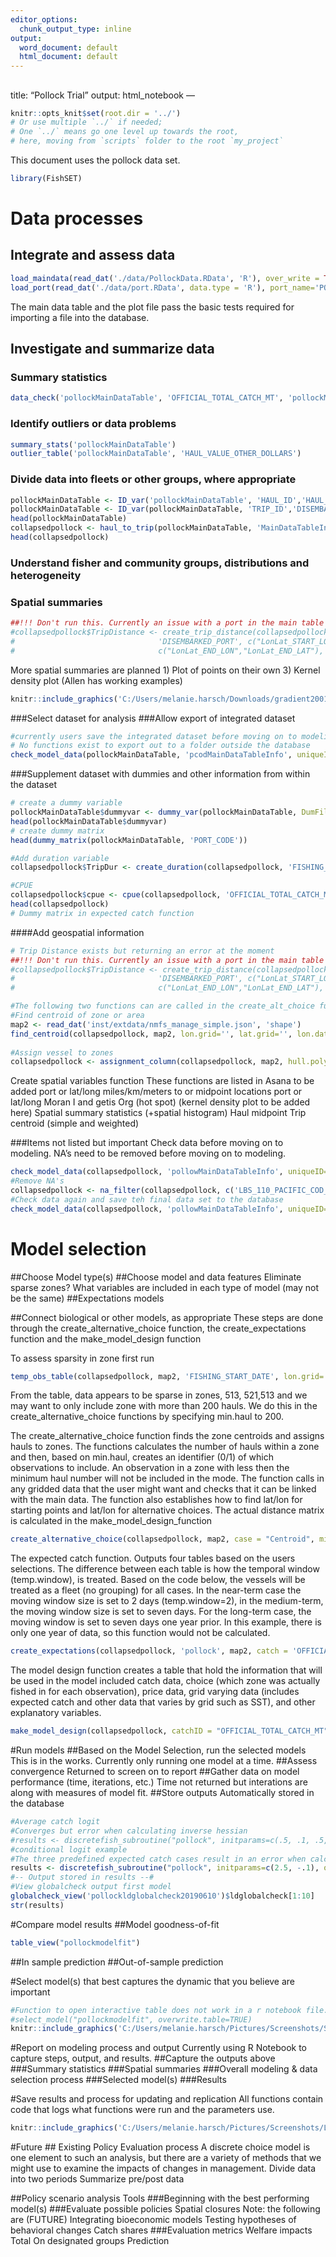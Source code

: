 ```yaml
---
editor_options:
  chunk_output_type: inline
output:
  word_document: default
  html_document: default
---
```

<!-- pdf_document: inst/doc -->
---
title: "Pollock Trial"
output: html_notebook
---
```r
knitr::opts_knit$set(root.dir = '../') 
# Or use multiple `../` if needed; 
# One `../` means go one level up towards the root,
# here, moving from `scripts` folder to the root `my_project`
```

This document uses the pollock data set.
```r
library(FishSET)
```
# Data processes
## Integrate and assess data

```r
load_maindata(read_dat('./data/PollockData.RData', 'R'), over_write = TRUE, project= 'pollock', compare = FALSE, y = NULL)
load_port(read_dat('./data/port.RData', data.type = 'R'), port_name='PORT', over_write = TRUE, project= 'pollock', compare = FALSE, y = NULL)
```
The main data table and the plot file pass the basic tests required for importing a file into the database.

## Investigate and summarize data
###      Summary statistics
```r
data_check('pollockMainDataTable', 'OFFICIAL_TOTAL_CATCH_MT', 'pollockMainDataTableInfo')
```

      
###   Identify outliers or data problems
```r
summary_stats('pollockMainDataTable')  
outlier_table('pollockMainDataTable', 'HAUL_VALUE_OTHER_DOLLARS')
```
   
###  Divide data into fleets or other groups, where appropriate
```r
pollockMainDataTable <- ID_var('pollockMainDataTable', 'HAUL_ID','HAUL_DATE')
pollockMainDataTable <- ID_var(pollockMainDataTable, 'TRIP_ID','DISEMBARKED_PORT', 'DATE_FISHING_BEGAN', 'PERMIT')
head(pollockMainDataTable)
collapsedpollock <- haul_to_trip(pollockMainDataTable, 'MainDataTableInfo', min, mean,'TRIP_ID')
head(collapsedpollock)
```
    
###  Understand fisher and community groups, distributions and heterogeneity
<!--- Nothing here? --->

###  Spatial summaries
```r
##!!! Don't run this. Currently an issue with a port in the main table not being in the port table
#collapsedpollock$TripDistance <- create_trip_distance(collapsedpollock, "pollockPortTable", 'TRIP_ID', 
#                                'DISEMBARKED_PORT', c("LonLat_START_LON","LonLat_START_LAT"),
#                                c("LonLat_END_LON","LonLat_END_LAT"), 'EMBARKED_PORT', 'HAUL_ID')
```
 More spatial summaries are planned
 1) Plot of points on their own
 3) Kernel density plot (Allen has working examples)
```r
knitr::include_graphics('C:/Users/melanie.harsch/Downloads/gradient2001.png')
```
 
###Select dataset for analysis
###Allow export of integrated dataset
```r
#currently users save the integrated dataset before moving on to modeling. It is part of the 'checking' the data before moving on to modeling.
# No functions exist to export out to a folder outside the database
check_model_data(pollockMainDataTable, 'pcodMainDataTableInfo', uniqueID='TRIP_ID')
```

###Supplement dataset with dummies and other information from within the dataset
```r
# create a dummy variable
pollockMainDataTable$dummyvar <- dummy_var(pollockMainDataTable, DumFill=TRUE)
head(pollockMainDataTable$dummyvar)
# create dummy matrix
head(dummy_matrix(pollockMainDataTable, 'PORT_CODE'))

#Add duration variable
collapsedpollock$TripDur <- create_duration(collapsedpollock, 'FISHING_START_DATE', 'DATE_LANDED',  units='minute')

#CPUE
collapsedpollock$cpue <- cpue(collapsedpollock, 'OFFICIAL_TOTAL_CATCH_MT', 'TripDur')
head(collapsedpollock)
# Dummy matrix in expected catch function
```
####Add geospatial information
```r
# Trip Distance exists but returning an error at the moment
##!!! Don't run this. Currently an issue with a port in the main table not being in the port table
#collapsedpollock$TripDistance <- create_trip_distance(collapsedpollock, "pollockPortTable", 'TRIP_ID', 
#                                'DISEMBARKED_PORT', c("LonLat_START_LON","LonLat_START_LAT"),
#                                c("LonLat_END_LON","LonLat_END_LAT"), 'EMBARKED_PORT', 'HAUL_ID')

#The following two functions can are called in the create_alt_choice function but can be called on their own 
#Find centroid of zone or area
map2 <- read_dat('inst/extdata/nmfs_manage_simple.json', 'shape')
find_centroid(collapsedpollock, map2, lon.grid='', lat.grid='', lon.dat='LonLat_START_LON', lat.dat='LonLat_START_LAT', cat='NMFS_AREA', weight.var=NULL)
  
#Assign vessel to zones
collapsedpollock <- assignment_column(collapsedpollock, map2, hull.polygon = TRUE, lon.grid='', lat.grid='', lon.dat='LonLat_START_LON', lat.dat='LonLat_START_LAT', cat='NMFS_AREA', closest.pt = FALSE, epsg=NULL)
```
Create spatial variables function
These functions are listed in Asana to be added
	  port or lat/long   miles/km/meters to or midpoint locations    port or lat/long
    Moran I and getis Org (hot spot) (kernel density plot to be added here)
    Spatial summary statistics (+spatial histogram)
    Haul midpoint
    Trip centroid (simple and weighted) 

###Items not listed but important
Check data before moving on to modeling. NA's need to be removed before moving on to modeling.
```r
check_model_data(collapsedpollock, 'pollowMainDataTableInfo', uniqueID='rowID', save.file = FALSE)
#Remove NA's
collapsedpollock <- na_filter(collapsedpollock, c('LBS_110_PACIFIC_COD_LBS','LBS_270_POLLOCK_LBS'), replace = F, remove = T)
#Check data again and save teh final data set to the database
check_model_data(collapsedpollock, 'pollowMainDataTableInfo', uniqueID='rowID', save.file = TRUE)
```

# Model selection
##Choose Model type(s)
##Choose model and data features
Eliminate sparse zones?
What variables are included in each type of model (may not be the same)
##Expectations models

##Connect biological or other models, as appropriate
These steps are done through the create_alternative_choice function, the create_expectations function and the make_model_design function

To assess sparsity in zone first run
```r
temp_obs_table(collapsedpollock, map2, 'FISHING_START_DATE', lon.grid='', lat.grid='', lon.dat='LonLat_START_LON', lat.dat='LonLat_START_LAT', cat='NMFS_AREA')
```
From the table, data appears to be sparse in zones, 513, 521,513 and we may want to only include zone with more than 200 hauls.
We do this in the create_alternative_choice functions by specifying min.haul to 200.

The create_alternative_choice function finds the zone centroids and assigns hauls to zones. The functions calculates the number of hauls within a zone and then, based on min.haul, creates an identifier (0/1) of which observations to include. An observation in a zone with less then the minimum haul number will not be included in the mode. The function calls in any gridded data that the user might want and checks that it can be linked with the main data. The function also establishes how to find lat/lon for starting points and lat/lon for alternative choices. The actual distance matrix is calculated in the make_model_design_function
```r
create_alternative_choice(collapsedpollock, map2, case = "Centroid", min.haul = 200, haul.trip = "Trip", alt_var = 'centroid',  occasion = 'centroid', 'LonLat_START_LON', 'LonLat_START_LAT', lon.grid='', lat.grid='', cat='NMFS_AREA', use.grid = FALSE, hull.polygon =TRUE, remove.na = T, closest.pt = FALSE, griddedDat = NULL, weight.var = NULL, project = 'pollock')
```

The expected catch function. Outputs four tables based on the users selections. The difference between each table is how the temporal window (temp.window), is treated. Based on the code below, the vessels will be treated as a fleet (no grouping) for all cases. In the near-term case the moving window size is set to 2 days (temp.window=2), in the medium-term, the moving window size is set to seven days. For the long-term case, the moving window is set to seven days one year prior. In this example, there is only one year of data, so this function would not be calculated.
```r
create_expectations(collapsedpollock, 'pollock', map2, catch = 'OFFICIAL_TOTAL_CATCH_MT', temporal = "daily", temp.var = NULL, calc.method = "standardAverage", lag.method = "simple", empty.catch = NULL, empty.expectation = NULL, temp.window = 1, temp.lag = 1, dummy.exp = FALSE, defineGroup = NULL)
```

The model design function creates a table that hold the information that will be used in the model included catch data, choice (which zone was actually fished in for each observation), price data, grid varying data (includes expected catch and other data that varies by grid such as SST), and other explanatory variables.
```r
make_model_design(collapsedpollock, catchID = "OFFICIAL_TOTAL_CATCH_MT", alternativeMatrix = "loaded data", 'LonLat_START_LON', 'LonLat_START_LAT', indeVarsForModel = "", gridVariablesInclude = "", priceCol = NULL, vesselID = NULL, project = 'pollock')
```


#Run models
##Based on the Model Selection, run the selected models
This is in the works. Currently only running one model at a time.
##Assess convergence
Returned to screen on to report
##Gather data on model performance (time, iterations, etc.)
Time not returned but interations are along with measures of model fit.
##Store outputs
Automatically stored in the database 

```r
#Average catch logit
#Converges but error when calculating inverse hessian
#results <- discretefish_subroutine("pollock", initparams=c(.5, .1, .5, .2, .4, .3, .6, .1), optimOpt=c(1000,1.00e-010,1,1), func=logit_avgcat, methodname="BFGS", mod.name='pollock_avg_cat_test4', select.model=FALSE)
#conditional logit example
#The three predefined expected catch cases result in an error when calculating inverse hessian. The user-defined case works
results <- discretefish_subroutine("pollock", initparams=c(2.5, -.1), optimOpt=c(1000,1.00e-08,1,1), func=logit_c, methodname="BFGS", mod.name='pcod_logitParamSet1', select.model=FALSE)
#-- Output stored in results --#
#View globalcheck output first model 
globalcheck_view('pollockldglobalcheck20190610')$ldglobalcheck[1:10]
str(results)
```


#Compare model results
##Model goodness-of-fit
```r
table_view("pollockmodelfit")
```
##In sample prediction
##Out-of-sample prediction

#Select model(s) that best captures the dynamic that you believe are important
```r
#Function to open interactive table does not work in a r notebook file. 
#select_model("pollockmodelfit", overwrite.table=TRUE)
knitr::include_graphics('C:/Users/melanie.harsch/Pictures/Screenshots/Screenshot (25)')

```

#Report on modeling process and output
Currently using R Notebook to capture steps, output, and results. 
##Capture the outputs above 
###Summary statistics
###Spatial summaries
###Overall modeling & data selection process
###Selected model(s)
###Results

#Save results and process for updating and replication
All functions contain code that logs what functions were run and the parameters use.
```r
knitr::include_graphics('C:/Users/melanie.harsch/Pictures/Screenshots/LogFile.png')
```
 

#Future
## Existing Policy Evaluation process 
A discrete choice model is one element to such an analysis, but there are a variety of methods that we might use to examine the impacts of changes in management.
Divide data into two periods
Summarize pre/post data

##Policy scenario analysis Tools
###Beginning with the best performing model(s)
###Evaluate possible policies
  Spatial closures
  Note: the following are (FUTURE)
     Integrating bioeconomic models
     Testing hypotheses of behavioral changes 
     Catch shares
###Evaluation metrics
Welfare impacts
  Total
  On designated groups
Prediction




